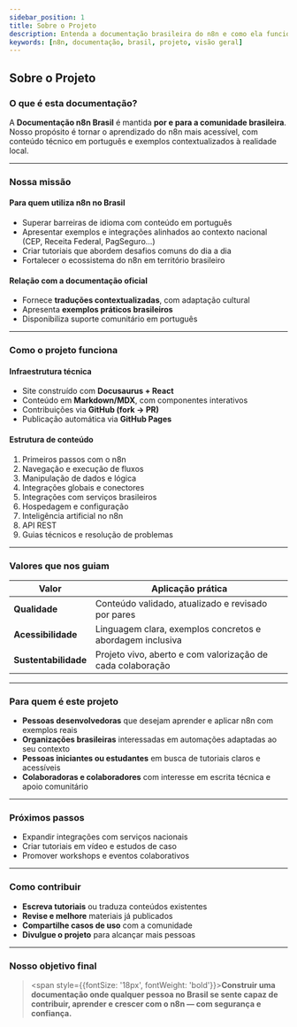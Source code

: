 ---
sidebar_position: 1
title: Sobre o Projeto
description: Entenda a documentação brasileira do n8n e como ela funciona
keywords: [n8n, documentação, brasil, projeto, visão geral]
---

## <LocalIcon name="information-circle-outline" size={32} color="#10b981" /> Sobre o Projeto

### O que é esta documentação?

A **Documentação n8n Brasil** é mantida **por e para a comunidade brasileira**. Nosso propósito é tornar o aprendizado do n8n mais acessível, com conteúdo técnico em português e exemplos contextualizados à realidade local.

---

### <LocalIcon name="rocket-outline" size={24} color="#10b981" /> Nossa missão

#### Para quem utiliza n8n no Brasil

- Superar barreiras de idioma com conteúdo em português
- Apresentar exemplos e integrações alinhados ao contexto nacional (CEP, Receita Federal, PagSeguro…)
- Criar tutoriais que abordem desafios comuns do dia a dia
- Fortalecer o ecossistema do n8n em território brasileiro

#### Relação com a documentação oficial

- Fornece **traduções contextualizadas**, com adaptação cultural
- Apresenta **exemplos práticos brasileiros**
- Disponibiliza suporte comunitário em português

---

### <LocalIcon name="settings-outline" size={24} color="#10b981" /> Como o projeto funciona

#### Infraestrutura técnica

- Site construído com **Docusaurus + React**
- Conteúdo em **Markdown/MDX**, com componentes interativos
- Contribuições via **GitHub (fork → PR)**
- Publicação automática via **GitHub Pages**

#### Estrutura de conteúdo

1. Primeiros passos com o n8n
2. Navegação e execução de fluxos
3. Manipulação de dados e lógica
4. Integrações globais e conectores
5. Integrações com serviços brasileiros
6. Hospedagem e configuração
7. Inteligência artificial no n8n
8. API REST
9. Guias técnicos e resolução de problemas

---

### <LocalIcon name="heart-outline" size={24} color="#10b981" /> Valores que nos guiam

| Valor                | Aplicação prática                                          |
| -------------------- | ---------------------------------------------------------- |
| **Qualidade**        | Conteúdo validado, atualizado e revisado por pares         |
| **Acessibilidade**   | Linguagem clara, exemplos concretos e abordagem inclusiva  |
| **Sustentabilidade** | Projeto vivo, aberto e com valorização de cada colaboração |

---

### <LocalIcon name="people-outline" size={24} color="#10b981" /> Para quem é este projeto

- **Pessoas desenvolvedoras** que desejam aprender e aplicar n8n com exemplos reais
- **Organizações brasileiras** interessadas em automações adaptadas ao seu contexto
- **Pessoas iniciantes ou estudantes** em busca de tutoriais claros e acessíveis
- **Colaboradoras e colaboradores** com interesse em escrita técnica e apoio comunitário

---

### <LocalIcon name="arrow-forward-outline" size={24} color="#10b981" /> Próximos passos

- Expandir integrações com serviços nacionais
- Criar tutoriais em vídeo e estudos de caso
- Promover workshops e eventos colaborativos

---

### <LocalIcon name="hand-left-outline" size={24} color="#10b981" /> Como contribuir

- **Escreva tutoriais** ou traduza conteúdos existentes
- **Revise e melhore** materiais já publicados
- **Compartilhe casos de uso** com a comunidade
- **Divulgue o projeto** para alcançar mais pessoas

---

### Nosso objetivo final

> <span style={{fontSize: '18px', fontWeight: 'bold'}}>**Construir uma documentação onde qualquer pessoa no Brasil se sente capaz de contribuir, aprender e crescer com o n8n — com segurança e confiança.**</span>

